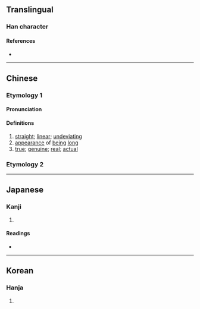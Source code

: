 {{character info}}
==Translingual==

===Han character===
{{Han char|rn=9|rad=人|as=09|sn=11|four=|canj=OAMH|ids=⿰亻昜}}

====References====
* {{Han ref|kx=0110.200|dkj=00852|dj=0236.040|hdz=10190.010|uh=5052|ud=20562}}

----

==Chinese==

===Etymology 1===
{{zh-forms}}

====Pronunciation====
{{zh-pron
|m=tǎng
|c=tong2
|mc=y
|oc=y
|ma=
|cat=a
}}

====Definitions====
{{zh-hanzi}}

# [[straight]]; [[linear]]; [[undeviating]]
# [[appearance]] of [[being]] [[long]]
# [[true]]; [[genuine]]; [[real]]; [[actual]]

===Etymology 2===
{{zh-see|荡|a}}

----

==Japanese==

===Kanji===
{{ja-kanji|grade=|rs=人09}}

# {{rfdef|ja|sort=人09}}

====Readings====
* {{ja-readings|on=とう|kun=まつす-ぐ}}

----

==Korean==

===Hanja===
{{ko-hanja|hangeul=탕|rv=tang|mr=t'ang}}

# {{rfdef|ko|sort=人09}}
